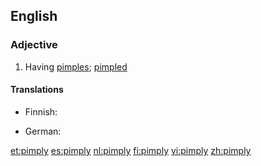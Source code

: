 ==English==

===Adjective===
{{en-adj|pimplier|pimpliest}}

# Having [[pimple]]s; [[pimpled]]

====Translations====
{{trans-top|having pimples; pimpled}}
* Finnish: {{t-|fi|näppyläinen}}
{{trans-mid}}
* German: {{t-|de|picklig}}
{{trans-bottom}}

[[et:pimply]]
[[es:pimply]]
[[nl:pimply]]
[[fi:pimply]]
[[vi:pimply]]
[[zh:pimply]]